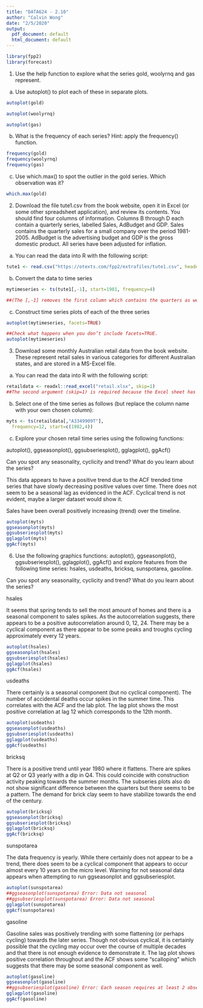 ```yaml
---
title: "DATA624 - 2.10"
author: "Calvin Wong"
date: "2/5/2020"
output:
  pdf_document: default
  html_document: default
---
```


```r
library(fpp2)
library(forecast)
```

1) Use the help function to explore what the series gold, woolyrnq and gas represent.

a) Use autoplot() to plot each of these in separate plots.
```r
autoplot(gold)
```

```r
autoplot(woolyrnq)
```

```r
autoplot(gas)
```

b) What is the frequency of each series? Hint: apply the frequency() function.
```r
frequency(gold)
frequency(woolyrnq)
frequency(gas)
```

c) Use which.max() to spot the outlier in the gold series. Which observation was it?

```r
which.max(gold)
```

2) Download the file tute1.csv from the book website, open it in Excel (or some other spreadsheet application), and review its contents. You should find four columns of information. Columns B through D each contain a quarterly series, labelled Sales, AdBudget and GDP. Sales contains the quarterly sales for a small company over the period 1981-2005. AdBudget is the advertising budget and GDP is the gross domestic product. All series have been adjusted for inflation.

a) You can read the data into R with the following script:

```r
tute1 <- read.csv("https://otexts.com/fpp2/extrafiles/tute1.csv", header=TRUE)
```

b) Convert the data to time series

```r
mytimeseries <- ts(tute1[,-1], start=1981, frequency=4)

##(The [,-1] removes the first column which contains the quarters as we don’t need them now.)
```

c) Construct time series plots of each of the three series

```r
autoplot(mytimeseries, facets=TRUE)

##Check what happens when you don’t include facets=TRUE.
autoplot(mytimeseries)
```

3) Download some monthly Australian retail data from the book website. These represent retail sales in various categories for different Australian states, and are stored in a MS-Excel file.

a) You can read the data into R with the following script:

```r
retaildata <- readxl::read_excel("retail.xlsx", skip=1)
##The second argument (skip=1) is required because the Excel sheet has two header rows.
```

b) Select one of the time series as follows (but replace the column name with your own chosen column):

```r
myts <- ts(retaildata[,"A3349909T"],
  frequency=12, start=c(1982,4))
```

c) Explore your chosen retail time series using the following functions:

autoplot(), ggseasonplot(), ggsubseriesplot(), gglagplot(), ggAcf()

Can you spot any seasonality, cyclicity and trend? What do you learn about the series?

This data appears to have a positive trend due to the ACF trended time series that have slowly decreasing positive values over time. There does not seem to be a seasonal lag as evidenced in the ACF. Cyclical trend is not evident, maybe a larger dataset would show it.

Sales have been overall positively increasing (trend) over the timeline.
```r
autoplot(myts) 
ggseasonplot(myts)
ggsubseriesplot(myts)
gglagplot(myts)
ggAcf(myts)
```

6) Use the following graphics functions: autoplot(), ggseasonplot(), ggsubseriesplot(), gglagplot(), ggAcf() and explore features from the following time series: hsales, usdeaths, bricksq, sunspotarea, gasoline.

Can you spot any seasonality, cyclicity and trend?
What do you learn about the series?

hsales

It seems that spring tends to sell the most amount of homes and there is a seasonal component to sales spikes. As the autocorrelation suggests, there appears to be a positive autocorrelation around 0, 12, 24. There may be a cyclical component as there appear to be some peaks and troughs cycling approximately every 12 years.

```r
autoplot(hsales) 
ggseasonplot(hsales)
ggsubseriesplot(hsales)
gglagplot(hsales)
ggAcf(hsales)
```

usdeaths

There certainly is a seasonal component (but no cyclical component). The number of accidental deaths occur spikes in the summer time. This correlates with the ACF and the lab plot. The lag plot shows the most positive correlation at lag 12 which corresponds to the 12th month.

```r
autoplot(usdeaths) 
ggseasonplot(usdeaths)
ggsubseriesplot(usdeaths)
gglagplot(usdeaths)
ggAcf(usdeaths)
```

bricksq

There is a positive trend until year 1980 where it flattens. There are spikes at Q2 or Q3 yearly with a dip in Q4. This could coincide with construction activity peaking towards the summer months. The subseries plots also do not show significant difference between the quarters but there seems to be a pattern. The demand for brick clay seem to have stabilize towards the end of the century. 

```r
autoplot(bricksq) 
ggseasonplot(bricksq)
ggsubseriesplot(bricksq)
gglagplot(bricksq)
ggAcf(bricksq)
```

sunspotarea

The data frequency is yearly. While there certainly does not appear to be a trend, there does seem to be a cyclical component that appears to occur almost every 10 years on the micro level. Warning for not seasonal data appears when attempting to run ggseasonplot and ggsubseriesplot.

```r
autoplot(sunspotarea) 
##ggseasonplot(sunspotarea) Error: Data not seasonal 
##ggsubseriesplot(sunspotarea) Error: Data not seasonal 
gglagplot(sunspotarea)
ggAcf(sunspotarea)
```

gasoline

Gasoline sales was positively trending with some flattening (or perhaps cycling) towards the later series. Though not obvious cyclical, it is certainly possible that the cycling may occur over the course of multiple decades and that there is not enough evidence to demonstrate it. The lag plot shows positive correlation throughout and the ACF shows some “scalloping” which suggests that there may be some seasonal component as well.

```r
autoplot(gasoline) 
ggseasonplot(gasoline)
##ggsubseriesplot(gasoline) Error: Each season requires at least 2 observations.
gglagplot(gasoline)
ggAcf(gasoline)
```